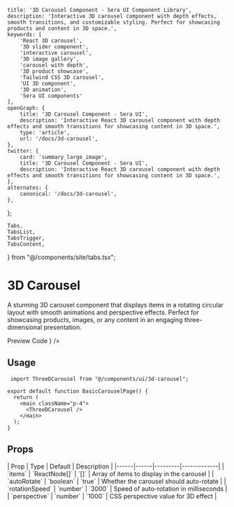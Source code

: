     title: '3D Carousel Component - Sera UI Component Library',
    description: 'Interactive 3D carousel component with depth effects, smooth transitions, and customizable styling. Perfect for showcasing products and content in 3D space.',
    keywords: [
        'React 3D carousel',
        '3D slider component',
        'interactive carousel',
        '3D image gallery',
        'carousel with depth',
        '3D product showcase',
        'Tailwind CSS 3D carousel',
        'UI 3D component',
        '3D animation',
        'Sera UI components'
    ],
    openGraph: {
        title: '3D Carousel Component - Sera UI',
        description: 'Interactive React 3D carousel component with depth effects and smooth transitions for showcasing content in 3D space.',
        type: 'article',
        url: '/docs/3d-carousel',
    },
    twitter: {
        card: 'summary_large_image',
        title: '3D Carousel Component - Sera UI',
        description: 'Interactive React 3D carousel component with depth effects and smooth transitions for showcasing content in 3D space.',
    },
    alternates: {
        canonical: '/docs/3d-carousel',
    },
};

    Tabs,
    TabsList,
    TabsTrigger,
    TabsContent,
} from "@/components/site/tabs.tsx";

<AI dir="left"/>

# 3D Carousel

A stunning 3D carousel component that displays items in a rotating circular layout with smooth animations and perspective effects. Perfect for showcasing products, images, or any content in an engaging three-dimensional presentation.

<Tabs defaultValue="preview" className="">
  <TabsList>
    <TabsTrigger value="preview">Preview</TabsTrigger>
    <TabsTrigger value="code">Code</TabsTrigger>
  </TabsList>
  <TabsContent value="preview">
    <ComponentRenderer component={<ThreeDCarousel />} />
  </TabsContent>
  <TabsContent value="code">
    <CodeBlock filePath="src/app/docs/3d-carousel/3d-carousel.tsx" />
  </TabsContent>
</Tabs>


## Usage

```tsx
 import ThreeDCarousel from "@/components/ui/3d-carousel";

export default function BasicCarouselPage() {
  return (
    <main className="p-4">
      <ThreeDCarousel />
    </main>
  );
}
```

## Props

<MdxTable>
| Prop | Type | Default | Description |
|------|------|---------|-------------|
| `items` | `ReactNode[]` | `[]` | Array of items to display in the carousel |
| `autoRotate` | `boolean` | `true` | Whether the carousel should auto-rotate |
| `rotationSpeed` | `number` | `3000` | Speed of auto-rotation in milliseconds |
| `perspective` | `number` | `1000` | CSS perspective value for 3D effect |
</MdxTable>

